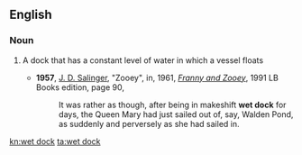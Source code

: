 ==English==

===Noun===
{{wikipedia}}
{{en-noun|head=[[wet]] [[dock]]}}

# {{lb|en|nautical}} A dock that has a constant level of water in which a vessel floats
#* '''1957''', [[w:J. D. Salinger|J. D. Salinger]], "Zooey", in, 1961, ''[[w:Franny and Zooey|Franny and Zooey]]'', 1991 LB Books edition, page 90,
#*: It was rather as though, after being in makeshift '''wet dock''' for days, the Queen Mary<!--sic sans italics--> had just sailed out of, say, Walden Pond, as suddenly and perversely as she had sailed in.

[[kn:wet dock]]
[[ta:wet dock]]